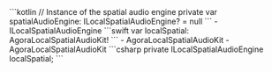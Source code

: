 <PlatformWrapper platform="android">
    ```kotlin
    // Instance of the spatial audio engine
    private var spatialAudioEngine: ILocalSpatialAudioEngine? = null
    ```
    - <Link to="{{global.API_REF_ANDROID_ROOT}}/class_ilocalspatialaudioengine.html#class_ilocalspatialaudioengine">ILocalSpatialAudioEngine</Link>
</PlatformWrapper>
<PlatformWrapper platform={["ios","macos"]}>
    ```swift
    var localSpatial: AgoraLocalSpatialAudioKit!
    ```
    <PlatformWrapper platform="ios">
    - <Link to="{{Global.API_REF_IOS_ROOT_RTC_KIT}}/agoralocalspatialaudiokit">AgoraLocalSpatialAudioKit</Link>
    </PlatformWrapper>
    <PlatformWrapper platform="macos">
    - <Link to="{{Global.API_REF_MACOS_ROOT_RTC_KIT}}/agoralocalspatialaudiokit">AgoraLocalSpatialAudioKit</Link>
    </PlatformWrapper>

</PlatformWrapper>
<PlatformWrapper platform="unity">
    ```csharp
    private ILocalSpatialAudioEngine localSpatial;
    ```
</PlatformWrapper>